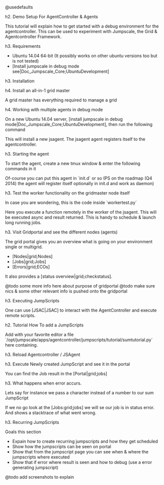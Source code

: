 @usedefaults

h2. Demo Setup For AgentController & Agents

{{toc: start=2}}

This tutorial will explain how to get started with a debug environment for the agentcontroller.
This can be used to experiment with Jumpscale, the Grid & Agentcontroller Framework.

h3. Requirements

* Ubuntu 14.04 64-bit  (It possibly works on other ubuntu versions too but is not tested)
* [Install jumpscale in debug mode see|Doc_Jumpscale_Core;UbuntuDevelopment]

h3. Installation

h4. Install an all-in-1 grid master

A grid master has everything required to manage a grid

{{include:GridMasterAllInOneInstall}}

h4. Working with multiple agents in debug mode

On a new Ubuntu 14.04 server, [install jumpscale in debug mode|Doc_Jumpscale_Core;UbuntuDevelopment], then run the following command

{{code:
jpackage install -n jsagent
}}

This will install a new jsagent. The jsagent agent registers itself to the agentcontroller.

h3. Starting the agent

To start the agent, create a new tmux window & enter the following commands in it

{{code:
cd /opt/jumpscale/apps/jsagent/
python jsagent.py
}}

Of-course you can put this agent in `init.d` or so
(PS on the roadmap (Q4 2014) the agent will register itself optionally in init.d and work as daemon)

h3. Test the worker functionality on the gridmaster node itself

{{code:
cd /opt/jumpscale/apps/jsagent/
python workertest.py
}}

In case you are wondering, this is the code inside `workertest.py`

{{code:
from JumpScale import j

j.application.start("jumpscale:workertest")

import JumpScale.baselib.redisworker

def atest(msg):
    print msg
    # raise RuntimeError("e")
    return msg

w=j.clients.redisworker

def test1():
    print "START"
    for i in range(10):
        job=w.execFunction( method=atest, _category='mytest', _organization='unknown', _timeout=60, _queue='default', _log=True,_sync=True, msg="this is a test")
    print job
    print "STOP"

print w.getQueuedJobs()

test1()

j.application.stop()
}}

Here you execute a function remotely in the worker of the jsagent.
This will be executed async and result returned.
This is handy to schedule & launch long running jobs.


h3. Visit Gridportal and see the different nodes (agents)

The grid portal gives you an overview what is going on your environment single or multigrid.
* [Nodes|grid;Nodes]
* [Jobs|grid;Jobs]
* [Errors|grid;ECOs]

It also provides a [status overview|grid;checkstatus].

@todo some more info here about purpose of gridportal
@todo make sure nics & some other relevant info is pushed onto the gridportal

{{include:JumpScript}}

h3. Executing JumpScripts

One can use [JSAC|JSAC] to interact with the AgentController and execute remote scripts.

{{code:
jsac exec -o jumpscale -n exec -a cmd:hostname -nid 1
Job:

achost: 127.0.0.1
args: {cmd: hostname}
category: jumpscale
cmd: exec
errorreport: false
gid: 77
guid: f2b57166e0a9_77_2
id: 2
jscriptid: 48
log: false
nid: 1
parent: null
queue: ''
result: [0, 'jsagent

    ']
resultcode: 0
roles: []
sessionid: 77_1_0_91c0b8f2-725d-4599-824a-c42a4f1c9021
state: OK
timeStart: 1413724079
timeStop: 1413724079
timeout: 600
wait: true

}}


h2. Tutorial How To add a JumpScripts

{{code:
cd /opt/jumpscale/apps/agentcontroller/jumpscripts/
mkdir tutorial
cd tutorial
}}

Add with your favorite editor a file `/opt/jumpscale/apps/agentcontroller/jumpscripts/tutorial/sumtutorial.py` here containing.

{{code:
from JumpScale import j
descr = "This is a tutorial jumpscripts"
name = "sumtutorial" # this is the name to use to call the jumpscripts if left blank the filename is used
category = "tutorial"
author = "tutorial@jumpscale.org"
organization = "jumpscale"
license = "BSD"
version = "1.0"
async = False
log = True
roles = []
period = 0
queue = ''

def action(a, b):
    return int(a) + int(b)
}}


h3. Reload Agentcontroller / JSAgent

{{code:
jsprocess restart -n agentcontroller_main
#control + c on the jsagent process and start it again
}}

h3. Execute Newly created JumpScript and see it in the portal

{{code:
jsac exec -o jumpscale -n sumtutorial -a "a:2,b:5" -nid 1
Job:

: _ckey: ''
_meta: [system, job, 1]
achost: localhost
args: {a: 2, b: 5}
category: jumpscale
cmd: sumtutorial
errorreport: false
gid: 1
guid: 2673542ba6fa_1_1
id: 1
jscriptid: 9
log: true
nid: 1
parent: null
queue: ''
result: 7
resultcode: null
roles: []
sessionid: 1_1_0_5204ca41-812e-4073-a1d3-5b08605ce355
state: OK
timeStart: 1413876868
timeStop: 0
timeout: 600
wait: true

}}

You can find the Job result in the [Portal|grid;jobs]

h3. What happens when error accurs.

Lets say for instance we pass a character instead of a number to our sum JumpScript
{{code:
jsac exec -o jumpscale -n sumtutorial -a "a:2,b:a" -nid 1
Job:

: _ckey: ''
_meta: [system, job, 1]
achost: localhost
args: {a: 2, b: a}
category: jumpscale
cmd: sumtutorial
errorreport: false
gid: 1
guid: 2673542ba6fa_1_2
id: 2
jscriptid: 9
log: true
nid: 1
parent: null
queue: ''
result: {appname: jsagent, backtrace: "Traceback (most recent call last):\n~   File\
    \ \"/usr/local/lib/python2.7/dist-packages/JumpScale/grid/jumpscripts/JumpscriptFactory.py\"\
    , line 108, in executeInProcess\n    return True, self.module.action(*args, **kwargs)\n\
    ~   File \"/opt/jumpscale/apps/processmanager/jumpscripts/tutorial/sumtutorial.py\"\
    , line 16, in action\n    return int(a) + int(b)\n~ ValueError: invalid literal\
    \ for int() with base 10: 'a'\n", backtraceDetailed: "  File \"/usr/local/lib/python2.7/dist-packages/JumpScale/grid/jumpscripts/JumpscriptFactory.py\"\
    \ Line 108, in executeInProcess\n    return True, self.module.action(*args, **kwargs)\n\
    \  File \"/opt/jumpscale/apps/processmanager/jumpscripts/tutorial/sumtutorial.py\"\
    \ Line 16, in action\n    return int(a) + int(b)\n", category: '', code: /opt/jumpscale/apps/processmanager/jumpscripts/tutorial/sumtutorial.py,
  epoch: 1413877236, errormessage: 'Exec error procmgr jumpscr:jumpscale_sumtutorial
    on node:1_1 ValueError: invalid literal for int() with base 10: ''a''', errormessagePub: '',
  exceptionclassname: ValueError, exceptioninfo: '{"message":"invalid literal for
    int() with base 10: ''a''"}', exceptionmodule: null, funcfilename: /usr/local/lib/python2.7/dist-packages/JumpScale/grid/jumpscripts/JumpscriptFactory.py,
  funclinenr: 16, funcname: action, gid: 1, guid: '1_1_18', id: 18, jid: 0, level: 1,
  masterjid: 0, nid: 1, pid: 0, tags: 'jscategory:tutorial jsorganization:jumpscale
    jsname:sumtutorial', tb: null, type: '2'}
resultcode: null
roles: []
sessionid: 1_1_0_c9d07840-18d3-43ec-aa0b-736d72955e2e
state: ERROR
timeStart: 1413877236
timeStop: 0
timeout: 600
wait: true
}}

If we no go look at the [Jobs:grid;jobs] we will se our job is in status error. And shows a stacktrace of what went wrong.



h3. Recurring JumpScripts



Goals this section
* Expain how to create recurring jumpscripts and how they get scheduled
* Show how the jumpscripts can be seen on portal
* Show that from the jumpscript page you can see when & where the jumpscripts where executed
* Show that if error where result is seen and how to debug (use a error generating jumpscript)

@todo add screenshots to explain

